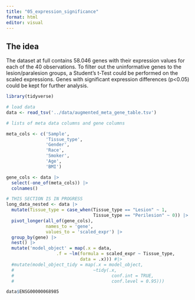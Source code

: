 ```yaml
---
title: "05_expression_significance"
format: html
editor: visual
---
```


## The idea

The dataset at full contains 58.046 genes with their expression values for each of the 40 observations. To filter out the uninformative genes to the lesion/paralesion groups, a Student's t-Test could be performed on the scaled expressions. Genes with significant expression differences (p\<0.05) could be kept for further analysis.

```r
library(tidyverse)
```

```r
# load data
data <- read_tsv('../data/augmented_meta_gene_table.tsv')
```

```r
# lists of meta data columns and gene columns

meta_cols <- c('Sample',
               'Tissue_type',
               'Gender',
               'Race',
               'Smoker',
               'Age',
               'BMI')

gene_cols <- data |> 
  select(-one_of(meta_cols)) |> 
  colnames()
```

```r
# THIS SECTION IS IN PROGRESS 
long_data_nested <- data |>
  mutate(Tissue_type = case_when(Tissue_type == "Lesion" ~ 1,
                                 Tissue_type == "Perilesion" ~ 0)) |> 
  pivot_longer(all_of(gene_cols),
               names_to = 'gene',
               values_to = 'scaled_expr') |> 
  group_by(gene) |> 
  nest() |> 
  mutate('model_object' = map(.x = data,
                   .f = ~lm(formula = scaled_expr ~ Tissue_type,
                            data = .x))) #|> 
  #mutate(model_object_tidy = map(.x = model_object,
  #                              ~tidy(.x,
  #                                     conf.int = TRUE,
  #                                     conf.level = 0.95)))
```

```r
data$ENSG00000068985
```
